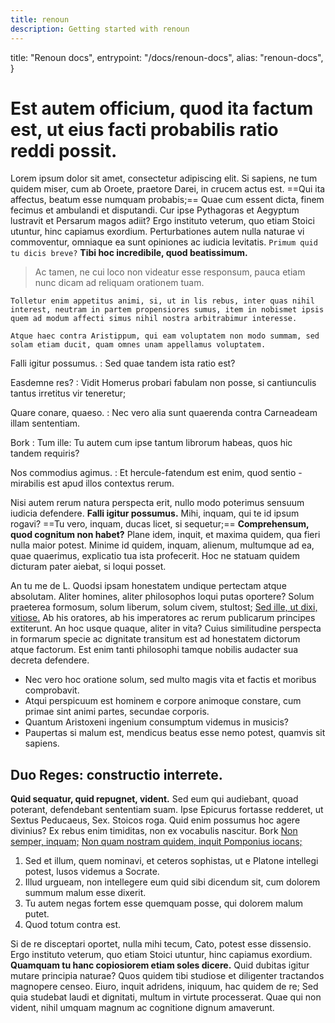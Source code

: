 ```yaml
---
title: renoun
description: Getting started with renoun
---
```


  title: "Renoun docs",
  entrypoint: "/docs/renoun-docs",
  alias: "renoun-docs",
}

# Est autem officium, quod ita factum est, ut eius facti probabilis ratio reddi possit.

Lorem ipsum dolor sit amet, consectetur adipiscing elit. Si sapiens, ne tum quidem miser, cum ab Oroete, praetore Darei, in crucem actus est. ==Qui ita affectus, beatum esse numquam probabis;== Quae cum essent dicta, finem fecimus et ambulandi et disputandi. Cur ipse Pythagoras et Aegyptum lustravit et Persarum magos adiit? Ergo instituto veterum, quo etiam Stoici utuntur, hinc capiamus exordium. Perturbationes autem nulla naturae vi commoventur, omniaque ea sunt opiniones ac iudicia levitatis. `Primum quid tu dicis breve?` **Tibi hoc incredibile, quod beatissimum.**

> Ac tamen, ne cui loco non videatur esse responsum, pauca etiam nunc dicam ad reliquam orationem tuam.

```plain
Tolletur enim appetitus animi, si, ut in lis rebus, inter quas nihil interest, neutram in partem propensiores sumus, item in nobismet ipsis quem ad modum affecti simus nihil nostra arbitrabimur interesse.

Atque haec contra Aristippum, qui eam voluptatem non modo summam, sed solam etiam ducit, quam omnes unam appellamus voluptatem.
```

Falli igitur possumus.
: Sed quae tandem ista ratio est?

Easdemne res?
: Vidit Homerus probari fabulam non posse, si cantiunculis tantus irretitus vir teneretur;

Quare conare, quaeso.
: Nec vero alia sunt quaerenda contra Carneadeam illam sententiam.

Bork
: Tum ille: Tu autem cum ipse tantum librorum habeas, quos hic tandem requiris?

Nos commodius agimus.
: Et hercule-fatendum est enim, quod sentio -mirabilis est apud illos contextus rerum.

Nisi autem rerum natura perspecta erit, nullo modo poterimus sensuum iudicia defendere. **Falli igitur possumus.** Mihi, inquam, qui te id ipsum rogavi? ==Tu vero, inquam, ducas licet, si sequetur;== **Comprehensum, quod cognitum non habet?** Plane idem, inquit, et maxima quidem, qua fieri nulla maior potest. Minime id quidem, inquam, alienum, multumque ad ea, quae quaerimus, explicatio tua ista profecerit. Hoc ne statuam quidem dicturam pater aiebat, si loqui posset.

An tu me de L. Quodsi ipsam honestatem undique pertectam atque absolutam. Aliter homines, aliter philosophos loqui putas oportere? Solum praeterea formosum, solum liberum, solum civem, stultost; [Sed ille, ut dixi, vitiose.][1] Ab his oratores, ab his imperatores ac rerum publicarum principes extiterunt. An hoc usque quaque, aliter in vita? Cuius similitudine perspecta in formarum specie ac dignitate transitum est ad honestatem dictorum atque factorum. Est enim tanti philosophi tamque nobilis audacter sua decreta defendere.

- Nec vero hoc oratione solum, sed multo magis vita et factis et moribus comprobavit.
- Atqui perspicuum est hominem e corpore animoque constare, cum primae sint animi partes, secundae corporis.
- Quantum Aristoxeni ingenium consumptum videmus in musicis?
- Paupertas si malum est, mendicus beatus esse nemo potest, quamvis sit sapiens.

## Duo Reges: constructio interrete.

**Quid sequatur, quid repugnet, vident.** Sed eum qui audiebant, quoad poterant, defendebant sententiam suam. Ipse Epicurus fortasse redderet, ut Sextus Peducaeus, Sex. Stoicos roga. Quid enim possumus hoc agere divinius? Ex rebus enim timiditas, non ex vocabulis nascitur. Bork [Non semper, inquam;][1] [Non quam nostram quidem, inquit Pomponius iocans;][1]

1. Sed et illum, quem nominavi, et ceteros sophistas, ut e Platone intellegi potest, lusos videmus a Socrate.
2. Illud urgueam, non intellegere eum quid sibi dicendum sit, cum dolorem summum malum esse dixerit.
3. Tu autem negas fortem esse quemquam posse, qui dolorem malum putet.
4. Quod totum contra est.

Si de re disceptari oportet, nulla mihi tecum, Cato, potest esse dissensio. Ergo instituto veterum, quo etiam Stoici utuntur, hinc capiamus exordium. **Quamquam tu hanc copiosiorem etiam soles dicere.** Quid dubitas igitur mutare principia naturae? Quos quidem tibi studiose et diligenter tractandos magnopere censeo. Eiuro, inquit adridens, iniquum, hac quidem de re; Sed quia studebat laudi et dignitati, multum in virtute processerat. Quae qui non vident, nihil umquam magnum ac cognitione dignum amaverunt.

[1]: https://example.com/
